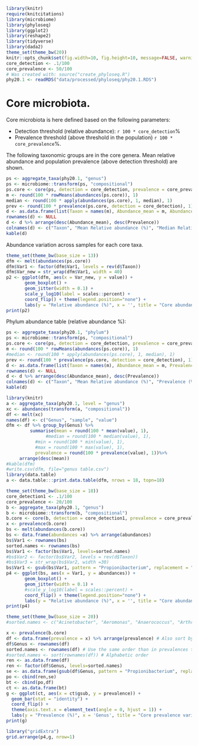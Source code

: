 
```r
library(knitr)
require(knitcitations)
library(microbiome)
library(phyloseq)
library(ggplot2)
library(reshape2)
library(tidyverse)
library(dada2)
theme_set(theme_bw(20))
knitr::opts_chunk$set(fig.width=10, fig.height=10, message=FALSE, warning=FALSE)
core_detection <- .1/100
core_prevalence <- 50/100
# Was created with: source("create_phyloseq.R")
phy20.1 <- readRDS("data/processed/phyloseq/phy20.1.RDS")
```



# Core microbiota.

Core microbiota is here defined based on the following parameters:

  * Detection threshold (relative abundance): `r 100 * core_detection`%
  * Prevalence threshold (above threshold in the population) `r 100 * core_prevalence`%.

The following taxonomic groups are in the core genera. Mean relative abundance and population prevalence (above detection threshold) are shown.

```r
ps <- aggregate_taxa(phy20.1, "genus")
ps <- microbiome::transform(ps, "compositional")
ps.core <- core(ps, detection = core_detection, prevalence = core_prevalence)
m <- round(100 * rowMeans(abundances(ps.core)), 1)
median <- round(100 * apply(abundances(ps.core), 1, median), 1)
prev <- round(100 * prevalence(ps.core, detection = core_detection), 1)
d <- as.data.frame(list(Taxon = names(m), Abundance_mean = m, Abundance_median = median, Prevalence = prev))
rownames(d) <- NULL
d <- d %>% arrange(desc(Abundance_mean), desc(Prevalence))
colnames(d) <- c("Taxon", "Mean Relative abundance (%)", "Median Relative abundance (%)", "Prevalence (%)")
kable(d)
```


Abundance variation across samples for each core taxa.

```r
theme_set(theme_bw(base_size = 13))
dfm <- melt(abundances(ps.core))
dfm$Var1 <- factor(dfm$Var1, levels = rev(d$Taxon))
dfm$Var_new = str_wrap(dfm$Var1, width = 40)
p2 <- ggplot(dfm, aes(x = Var_new, y = value)) +
       geom_boxplot() +
       geom_jitter(width = 0.1) +       
       scale_y_log10(label = scales::percent) +
       coord_flip() + theme(legend.position="none") +
       labs(y = "Relative abundance (%)", x = '', title = "Core abundance variation")
print(p2)
```


Phylum abundance table (relative abundance %):

```r
ps <- aggregate_taxa(phy20.1, "phylum")
ps <- microbiome::transform(ps, "compositional")
ps.core <- core(ps, detection = core_detection, prevalence = core_prevalence)
m <- round(100 * rowMeans(abundances(ps.core)), 1)
#median <- round(100 * apply(abundances(ps.core), 1, median), 1)
prev <- round(100 * prevalence(ps.core, detection = core_detection), 1)
d <- as.data.frame(list(Taxon = names(m), Abundance_mean = m, Prevalence = prev))
rownames(d) <- NULL
d <- d %>% arrange(desc(Abundance_mean), desc(Prevalence))
colnames(d) <- c("Taxon", "Mean Relative abundance (%)", "Prevalence (%)")
kable(d)
```

```r
library(knitr)
a <- aggregate_taxa(phy20.1, level = "genus")
xc <- abundances(transform(a, "compositional"))
df <- melt(xc)
names(df) <- c("Genus", "sample", "value")
dfm <- df %>% group_by(Genus) %>% 
         summarise(mean = round(100 * mean(value), 1),
	           #median = round(100 * median(value), 1),
		   #min = round(100 * min(value), 1),
		   #max = round(100 * max(value), 1),
		   prevalence = round(100 * prevalence(value), 1))%>%
	 arrange(desc(mean))
#kable(dfm) 
#write.csv(dfm, file="genus table.csv")
library(data.table)
a <- data.table:::print.data.table(dfm, nrows = 18, topn=18)
```


```r
theme_set(theme_bw(base_size = 18))
core_detection1 <- .1/100
core_prevalence <- 20/100
b <- aggregate_taxa(phy20.1, "genus")
b <- microbiome::transform(b, "compositional")
b.core <- core(b, detection = core_detection1, prevalence = core_prevalence)
x <- prevalence(b.core)
bs <- melt(abundances(b.core))
bs <- data.frame(abundances =x) %>% arrange(abundances)
bs$Var1 <- rownames(bs)
sorted.names <- rownames(bs)
bs$Var1 <- factor(bs$Var1, levels=sorted.names)
#bs$Var2 <- factor(bs$Var2, levels = rev(d$Taxon))
#bs$Var3 = str_wrap(bs$Var2, width =30)
bs$Var1 <- gsub(bs$Var1, pattern = "Propionibacterium", replacement = "Propionibacterium/Cutibacterium")
p4 <- ggplot(bs, aes(x = Var1, y = abundances)) +
       geom_boxplot() +
       geom_jitter(width = 0.1) +       
       #scale_y_log10(label = scales::percent) +
       coord_flip() + theme(legend.position="none") +
       labs(y = "Relative abundance (%)", x = '', title = "Core abundance variation")
print(p4)
```

```r
theme_set(theme_bw(base_size = 20))
#sorted.names <- c("Acinetobacter", "Aeromonas", "Anaerococcus", "Arthrobacter", "Bacillus", "Brevibacillus", "Brevibacterium", "Clostridium", "Corynebacterium", "Enterobacter", "Exiguobacterium", "Geobacillus", "Intestinimonas", "Micrococcus", "Moraxella", "Oceanobacillus", "Paenibacillus", "Pantoea", "Propionibacterium", "Pseudomonas", "Salmonella" ,"Staphylococcus", "Thiolamprovum", "Virgibacillus")

x <- prevalence(b.core)
df <- data.frame(prevalence = x) %>% arrange(prevalence) # Also sort by prevalence
df$Genus <- rownames(df)
sorted.names <- rownames(df) # Use the same order than in prevalences that were now sorted by magnitude
#sorted.names <- sort(rownames(df)) # Alphabetic order
ren <- as.data.frame(df)
ren <- factor(df$Genus, levels=sorted.names)
se <- as.data.frame(gsub(df$Genus, pattern = "Propionibacterium", replacement = "Propionibacterium/Cutibacterium"))
po <- cbind(ren,se)
bt <- cbind(po,df)
ct <- as.data.frame(bt)
g <- ggplot(ct, aes(x = ct$gsub, y = prevalence)) +
  geom_bar(stat = "identity") +
  coord_flip() +
  theme(axis.text.x = element_text(angle = 0, hjust = 1)) +
  labs(y = "Prevalence (%)", x = 'Genus', title = "Core prevalence variation") 
print(g)

library("gridExtra")
grid.arrange(p4,g, nrow=1)
```
